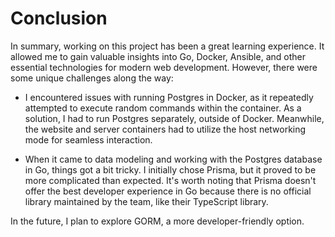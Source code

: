 # Conclusion

In summary, working on this project has been a great learning experience. It allowed me to gain valuable insights into Go, Docker, Ansible, and other essential technologies for modern web development. However, there were some unique challenges along the way:

- I encountered issues with running Postgres in Docker, as it repeatedly attempted to execute random commands within the container. As a solution, I had to run Postgres separately, outside of Docker. Meanwhile, the website and server containers had to utilize the host networking mode for seamless interaction.

- When it came to data modeling and working with the Postgres database in Go, things got a bit tricky. I initially chose Prisma, but it proved to be more complicated than expected. It's worth noting that Prisma doesn't offer the best developer experience in Go because there is no official library maintained by the team, like their TypeScript library.

In the future, I plan to explore GORM, a more developer-friendly option.
